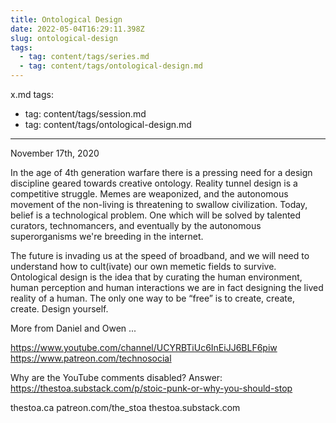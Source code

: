 ```yaml
---
title: Ontological Design
date: 2022-05-04T16:29:11.398Z
slug: ontological-design
tags:
  - tag: content/tags/series.md
  - tag: content/tags/ontological-design.md
---
```



x.md
tags:
  - tag: content/tags/session.md
  - tag: content/tags/ontological-design.md
---

November 17th, 2020

In the age of 4th generation warfare there is a pressing need for a design discipline geared towards creative ontology. Reality tunnel design is a competitive struggle. Memes are weaponized, and the autonomous movement of the non-living is threatening to swallow civilization. Today, belief is a technological problem. One which will be solved by talented curators, technomancers, and eventually by the autonomous superorganisms we're breeding in the internet.

The future is invading us at the speed of broadband, and we will need to understand how to cult(ivate) our own memetic fields to survive. Ontological design is the idea that by curating the human environment, human perception and human interactions we are in fact designing the lived reality of a human. The only one way to be “free” is to create, create, create. Design yourself.

More from Daniel and Owen ...

https://www.youtube.com/channel/UCYRBTiUc6InEiJJ6BLF6piw
https://www.patreon.com/technosocial

Why are the YouTube comments disabled? Answer: https://thestoa.substack.com/p/stoic-punk-or-why-you-should-stop

thestoa.ca
patreon.com/the_stoa
thestoa.substack.com
